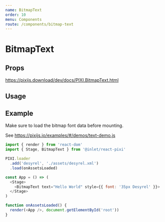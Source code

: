 ```yaml
---
name: BitmapText
order: 10
menu: Components
route: /components/bitmap-text
---
```



# BitmapText

## Props

https://pixijs.download/dev/docs/PIXI.BitmapText.html

## Usage

<Playground>
  <Stage width={500} height={300} options={{ backgroundColor: 0xffffff }}>
    <BitmapText anchor={0.5} x={250} y={150} text="Hello World!" style={{ font: '50px Desyrel' }}/>
  </Stage>
</Playground>

## Example

Make sure to load the bitmap font data before mounting.

See https://pixijs.io/examples/#/demos/text-demo.js

```js
import { render } from 'react-dom'
import { Stage, BitmapText } from '@inlet/react-pixi'

PIXI.loader
  .add('desyrel', './assets/desyrel.xml')
  .load(onAssetsLoaded)

const App = () => (
  <Stage>
    <BitmapText text="Hello World" style={{ font: '35px Desyrel' }}>
  </Stage>
)

function onAssetsLoaded() {
  render(<App />, document.getElementById('root'))
}
```
